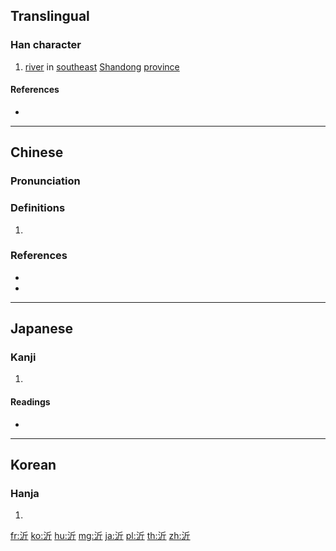 ==Translingual==

===Han character===
{{Han char|rn=85|rad=水|as=04|sn=7|four=32121|canj=EHML|ids=⿰氵斤}}

# [[river]] in [[southeast]] [[Shandong]] [[province]]

====References====
* {{Han ref|kx=0609.120|dkj=17183|dj=1002.090|hdz=31567.050|uh=6C82|ud=27778|bh=A85E|bd=43102}}

----

==Chinese==
{{zh-forms}}

===Pronunciation===
{{zh-pron
|m=yí
|c=ji4
|mn=kî
|mc=y
|oc=y
|ma=
|cat=pn
}}

===Definitions===
{{zh-hanzi}}

# {{rfdef|lang=zh}}

===References===
* {{R:yue:jyut.net}}
* {{R:yue:Hanzi}}

----

==Japanese==

===Kanji===
{{ja-kanji|grade=|rs=水04}}

# {{defn|lang=ja|sort=水04}}

====Readings====
* {{ja-readings|on=[[き]] (ki), [[きん]] (kin)|kun=[[ほとり]] (hotori), [[ふち]] (fuchi)}}

----

==Korean==

===Hanja===
{{ko-hanja|hangeul=기|eumhun=|rv=gi|mr=ki|y=ki}}

# {{defn|lang=ko|sort=水04}}

[[fr:沂]]
[[ko:沂]]
[[hu:沂]]
[[mg:沂]]
[[ja:沂]]
[[pl:沂]]
[[th:沂]]
[[zh:沂]]